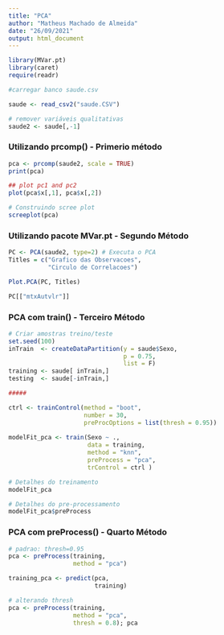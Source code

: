 ```yaml
---
title: "PCA"
author: "Matheus Machado de Almeida"
date: "26/09/2021"
output: html_document
---
```


```r
library(MVar.pt)
library(caret)
require(readr)

#carregar banco saude.csv

saude <- read_csv2("saude.CSV")

# remover variáveis qualitativas
saude2 <- saude[,-1]
```

### Utilizando prcomp() - Primerio método

```r
pca <- prcomp(saude2, scale = TRUE) 
print(pca)

## plot pc1 and pc2
plot(pca$x[,1], pca$x[,2])

# Construindo scree plot
screeplot(pca)
```

### Utilizando pacote MVar.pt - Segundo Método

```r
PC <- PCA(saude2, type=2) # Executa o PCA
Titles = c("Grafico das Observacoes", 
           "Circulo de Correlacoes")

Plot.PCA(PC, Titles)
```

```r
PC[["mtxAutvlr"]]
```

### PCA com train() - Terceiro Método

```r
# Criar amostras treino/teste
set.seed(100)
inTrain  <- createDataPartition(y = saude$Sexo, 
                                p = 0.75, 
                                list = F)
training <- saude[ inTrain,]
testing  <- saude[-inTrain,]

#####

ctrl <- trainControl(method = "boot", 
                     number = 30, 
                     preProcOptions = list(thresh = 0.95))
                   
modelFit_pca <- train(Sexo ~ .,
                      data = training, 
                      method = "knn",
                      preProcess = "pca", 
                      trControl = ctrl )

# Detalhes do treinamento
modelFit_pca

# Detalhes do pre-processamento
modelFit_pca$preProcess
```

### PCA com preProcess() - Quarto Método

```r
# padrao: thresh=0.95
pca <- preProcess(training, 
                  method = "pca")

training_pca <- predict(pca, 
                        training)

# alterando thresh
pca <- preProcess(training, 
                  method = "pca", 
                  thresh = 0.8); pca
```


